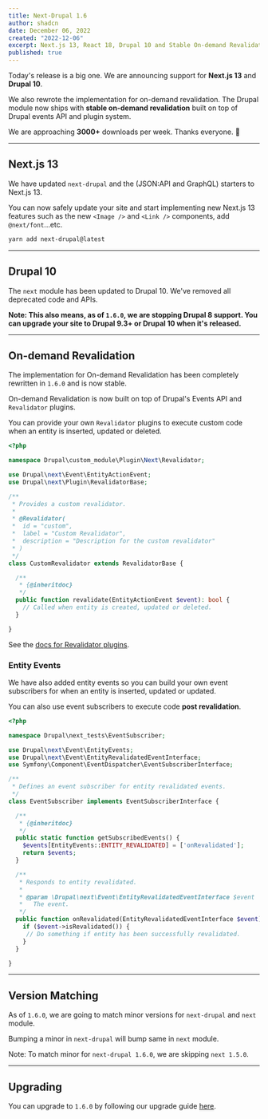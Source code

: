 ```yaml
---
title: Next-Drupal 1.6
author: shadcn
date: December 06, 2022
created: "2022-12-06"
excerpt: Next.js 13, React 18, Drupal 10 and Stable On-demand Revalidation.
published: true
---
```


Today's release is a big one. We are announcing support for **Next.js 13** and **Drupal 10**.

We also rewrote the implementation for on-demand revalidation. The Drupal module now ships with **stable on-demand revalidation** built on top of Drupal events API and plugin system.

We are approaching **3000+** downloads per week. Thanks everyone. 🎉

---

## Next.js 13

We have updated `next-drupal` and the (JSON:API and GraphQL) starters to Next.js 13.

You can now safely update your site and start implementing new Next.js 13 features such as the new `<Image />` and `<Link />` components, add `@next/font`...etc.

```sh
yarn add next-drupal@latest
```

---

## Drupal 10

The `next` module has been updated to Drupal 10. We've removed all deprecated code and APIs.

**Note: This also means, as of `1.6.0`, we are stopping Drupal 8 support. You can upgrade your site to Drupal 9.3+ or Drupal 10 when it's released.**

---

## On-demand Revalidation

The implementation for On-demand Revalidation has been completely rewritten in `1.6.0` and is now stable.

On-demand Revalidation is now built on top of Drupal's Events API and `Revalidator` plugins.

You can provide your own `Revalidator` plugins to execute custom code when an entity is inserted, updated or deleted.

```php showLineNumbers title="custom_module/src/Plugin/Next/Revalidator/CustomRevalidator.php"
<?php

namespace Drupal\custom_module\Plugin\Next\Revalidator;

use Drupal\next\Event\EntityActionEvent;
use Drupal\next\Plugin\RevalidatorBase;

/**
 * Provides a custom revalidator.
 *
 * @Revalidator(
 *  id = "custom",
 *  label = "Custom Revalidator",
 *  description = "Description for the custom revalidator"
 * )
 */
class CustomRevalidator extends RevalidatorBase {

  /**
   * {@inheritdoc}
   */
  public function revalidate(EntityActionEvent $event): bool {
	// Called when entity is created, updated or deleted.
  }

}
```

See the [docs for Revalidator plugins](/docs/revalidator).

### Entity Events

We have also added entity events so you can build your own event subscribers for when an entity is inserted, updated or updated.

You can also use event subscribers to execute code **post revalidation**.

```php showLineNumbers title="custom_module/src/EventSubscriber/EventSubscriber.php"
<?php

namespace Drupal\next_tests\EventSubscriber;

use Drupal\next\Event\EntityEvents;
use Drupal\next\Event\EntityRevalidatedEventInterface;
use Symfony\Component\EventDispatcher\EventSubscriberInterface;

/**
 * Defines an event subscriber for entity revalidated events.
 */
class EventSubscriber implements EventSubscriberInterface {

  /**
   * {@inheritdoc}
   */
  public static function getSubscribedEvents() {
    $events[EntityEvents::ENTITY_REVALIDATED] = ['onRevalidated'];
    return $events;
  }

  /**
   * Responds to entity revalidated.
   *
   * @param \Drupal\next\Event\EntityRevalidatedEventInterface $event
   *   The event.
   */
  public function onRevalidated(EntityRevalidatedEventInterface $event) {
    if ($event->isRevalidated()) {
	 // Do something if entity has been successfully revalidated.
	}
  }

}
```

---

## Version Matching

As of `1.6.0`, we are going to match minor versions for `next-drupal` and `next` module.

Bumping a minor in `next-drupal` will bump same in `next` module.

<Callout>

Note: To match minor for `next-drupal 1.6.0`, we are skipping `next 1.5.0`.

</Callout>

---

## Upgrading

You can upgrade to `1.6.0` by following our upgrade guide [here](/docs/upgrade-guide).
